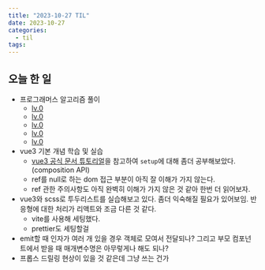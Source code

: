 ```yaml
---
title: "2023-10-27 TIL"
date: 2023-10-27
categories:
  - til
tags:
---
```


## 오늘 한 일

- 프로그래머스 알고리즘 풀이
  - [lv.0 ](https://makepin2r.github.io/algorithm-programmers/181878/)
  - [lv.0 ](https://makepin2r.github.io/algorithm-programmers/181901/)
  - [lv.0 ](https://makepin2r.github.io/algorithm-programmers/181901/)
  - [lv.0 ](https://makepin2r.github.io/algorithm-programmers/181861/)
  - [lv.0 ](https://makepin2r.github.io/algorithm-programmers/181868/)
- vue3 기본 개념 학습 및 실습
  - [vue3 공식 문서 튜토리얼](https://ko.vuejs.org/tutorial/)을 참고하여 `setup`에 대해 좀더 공부해보았다. (composition API)
  - ref를 null로 하는 dom 접근 부분이 아직 잘 이해가 가지 않는다.
  - ref 관한 주의사항도 아직 완벽히 이해가 가지 않은 것 같아 한번 더 읽어보자.
- vue3와 scss로 투두리스트를 실습해보고 있다. 좀더 익숙해질 필요가 있어보임. 반응형에 대한 처리가 리액트와 조금 다른 것 같다.
  - vite를 사용해 세팅했다.
  - prettier도 세팅할걸
- emit할 때 인자가 여러 개 있을 경우 객체로 모여서 전달되나? 그리고 부모 컴포넌트에서 받을 때 매개변수명은 아무렇게나 해도 되나?
- 프롭스 드릴링 현상이 있을 것 같은데 그냥 쓰는 건가
